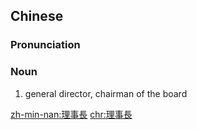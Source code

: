 {{also|理事长}}
==Chinese==
{{zh-forms|s=理事长|type=21}}

===Pronunciation===
{{zh-pron
|m=lǐshìzhǎng
|mn=lí-sū-tiúⁿ
|cat=n
}}

===Noun===
{{zh-noun}}

# general director, chairman of the board

[[zh-min-nan:理事長]]
[[chr:理事長]]